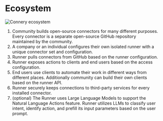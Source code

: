 # Ecosystem

![Connery ecosystem](/img/connery-ecosystem.png)

1. Community builds open-source connectors for many different purposes.
   Every connector is a separate open-source GitHub repository maintained by the community.
2. A company or an individual configures their own isolated runner with a unique connector set and configuration.
3. Runner pulls connectors from GitHub based on the runner configuration.
4. Runner exposes actions to clients and end users based on the access configuration.
5. End users use clients to automate their work in different ways from different places. Additionally community can build their own clients based on the runner API.
6. Runner securely keeps connections to third-party services for every installed connector.
7. (optional) The Runner uses Large Language Models to support the Natural Language Actions feature. Runner utilizes LLMs to classify user intent, identify action, and prefill its input parameters based on the user prompt.
